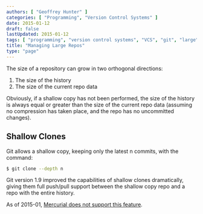 ```yaml
---
authors: [ "Geoffrey Hunter" ]
categories: [ "Programming", "Version Control Systems" ]
date: 2015-01-12
draft: false
lastUpdated: 2015-01-12
tags: [ "programming", "version control systems", "VCS", "git", "large", "shallow copy" ]
title: "Managing Large Repos"
type: "page"
---
```



The size of a repository can grow in two orthogonal directions:

1. The size of the history
2. The size of the current repo data

Obviously, if a shallow copy has not been performed, the size of the history is always equal or greater than the size of the current repo data (assuming no compression has taken place, and the repo has no uncommitted changes).

## Shallow Clones

Git allows a shallow copy, keeping only the latest n commits, with the command:

```sh    
$ git clone --depth n
```

Git version 1.9 improved the capabilities of shallow clones dramatically, giving them full push/pull support between the shallow copy repo and a repo with the entire history.

As of 2015-01, [Mercurial does not support this feature](/programming/version-control-systems/mercurial/managing-large-repos).
